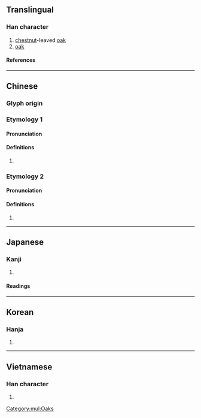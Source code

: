 {{also|栎}}
{{character info/new}}
==Translingual==

===Han character===
{{Han char|rn=75|rad=木|as=15|sn=19|four=42994|canj=DVID|ids=⿰木樂}}

# [[chestnut]]-leaved [[oak]]
# [[oak]]

====References====
{{Han ref|kx=0560.300|dkj=15823|dj=0949.270|hdz=21314.090|uh=6ADF}}

[[Category:mul:Oaks]]

----

==Chinese==

===Glyph origin===
{{Han etym}}

===Etymology 1===
{{zh-forms|s=栎}}

====Pronunciation====
{{zh-pron
|m=lì
|c=lik1,lik6
|mn=le̍k/lo̍k
|mn-t=lêh8
|mc=2
|oc=
|cat=
}}
{{attention|och|Old Chinese needs to be distributed}}

====Definitions====
{{zh-hanzi}}

# {{rfdef|zh}}

===Etymology 2===
{{zh-forms|s=栎|alt=㰛}}

====Pronunciation====
{{zh-pron
|m=yuè
|mc=1
|oc=
|cat=pn
}}

====Definitions====
{{zh-hanzi}}

# {{zh-only|櫟陽}}

----

==Japanese==

===Kanji===
{{ja-kanji|grade=|rs=木15}}

# {{defn|lang=ja|sort=木15}}

====Readings====
{{ja-readings
|goon=やく, りゃく, ろう<らう
|kanon=やく, れき, ろう<らう
|kun=くぬぎ-
}}

----

==Korean==

===Hanja===
{{ko-hanja|hangeul=[[력]]>[[역]]|eumhun=|rv=ryeok>yeok|mr=ryŏk>yŏk|y=lyek>yek}}

# {{defn|lang=ko|sort=木15}}

----

==Vietnamese==

===Han character===
{{vi-readings|rs=木15|reading=lác}}

# {{defn|lang=vi|sort=木15}}